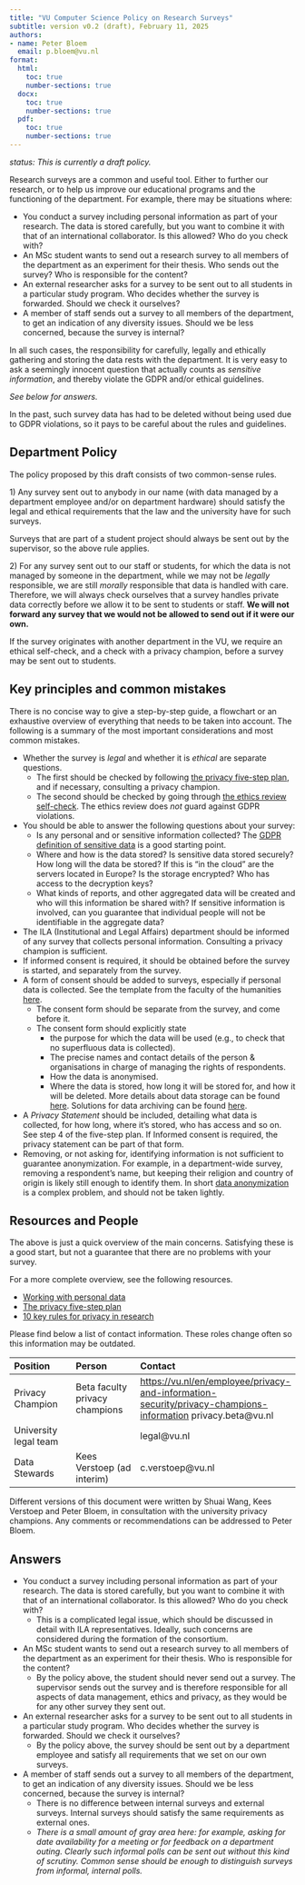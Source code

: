 ```yaml
---
title: "VU Computer Science Policy on Research Surveys"
subtitle: version v0.2 (draft), February 11, 2025
authors:
- name: Peter Bloem
  email: p.bloem@vu.nl
format:
  html:
    toc: true
    number-sections: true
  docx:
    toc: true
    number-sections: true
  pdf:
    toc: true
    number-sections: true
---
```


*status: This is currently a draft policy.*  
   
Research surveys are a common and useful tool. Either to further our research, or to help us improve our educational programs and the functioning of the department. For example, there may be situations where:

* You conduct a survey including personal information as part of your research. The data is stored carefully, but you want to combine it with that of an international collaborator. Is this allowed? Who do you check with?  
* An MSc student wants to send out a research survey to all members of the department as an experiment for their thesis. Who sends out the survey? Who is responsible for the content?  
* An external researcher asks for a survey to be sent out to all students in a particular study program. Who decides whether the survey is forwarded. Should we check it ourselves?  
* A member of staff sends out a survey to all members of the department, to get an indication of any diversity issues. Should we be less concerned, because the survey is internal?


In all such cases, the responsibility for carefully, legally and ethically gathering and storing the data rests with the department. It is very easy to ask a seemingly innocent question that actually counts as *sensitive information*, and thereby violate the GDPR and/or ethical guidelines. 

*See below for answers.*

In the past, such survey data has had to be deleted without being used due to GDPR violations, so it pays to be careful about the rules and guidelines.

## Department Policy

The policy proposed by this draft consists of two common-sense rules.

1\) Any survey sent out to anybody in our name (with data managed by a department employee and/or on department hardware) should satisfy the legal and ethical requirements that the law and the university have for such surveys. 

Surveys that are part of a student project should always be sent out by the supervisor, so the above rule applies.

2\) For any survey sent out to our staff or students, for which the data is not managed by someone in the department, while we may not be *legally* responsible, we are still *morally* responsible that data is handled with care. Therefore, we will always check ourselves that a survey handles private data correctly before we allow it to be sent to students or staff. **We will not forward any survey that we would not be allowed to send out if it were our own.**

If the survey originates with another department in the VU, we require an ethical self-check, and a check with a privacy champion, before a survey may be sent out to students.

## Key principles and common mistakes

There is no concise way to give a step-by-step guide, a flowchart or an exhaustive overview of everything that needs to be taken into account. The following is a summary of the most important considerations and most common mistakes.

* Whether the survey is *legal* and whether it is *ethical* are separate questions.  
  * The first should be checked by following [the privacy five-step plan](https://assets-us-01.kc-usercontent.com/d8b6f1f5-816c-005b-1dc1-e363dd7ce9a5/ad3de0e7-b935-471a-8d31-51c06ba47c88/Privacy%20five-step%20plan.pdf), and if necessary, consulting a privacy champion.  
  * The second should be checked by going through [the ethics review self-check](https://vu.nl/en/about-vu/faculties/faculty-of-science/more-about/research-ethics-review-committee-beta). The ethics review does *not* guard against GDPR violations.  
* You should be able to answer the following questions about your survey:  
  * Is any personal and or sensitive information collected? The [GDPR definition of sensitive data](https://commission.europa.eu/law/law-topic/data-protection/rules-business-and-organisations/legal-grounds-processing-data/sensitive-data/what-personal-data-considered-sensitive_en) is a good starting point.  
  * Where and how is the data stored? Is sensitive data stored securely? How long will the data be stored? If this is "in the cloud" are the servers located in Europe? Is the storage encrypted? Who has access to the decryption keys?  
  * What kinds of reports, and other aggregated data will be created and who will this information be shared with? If sensitive information is involved, can you guarantee that individual people will not be identifiable in the aggregate data?  
* The ILA (Institutional and Legal Affairs) department should be informed of any survey that collects personal information. Consulting a privacy champion is sufficient.    
* If informed consent is required, it should be obtained before the survey is started, and separately from the survey.  
* A form of consent should be added to surveys, especially if personal data is collected. See the template from the faculty of the humanities [here](https://assets.vu.nl/d8b6f1f5-816c-005b-1dc1-e363dd7ce9a5/184461f5-eab6-4f51-9daa-c223fe552f7f/Template_Informed%20Consent%20\(ENG\).docx).  
  * The consent form should be separate from the survey, and come before it.    
  * The consent form should explicitly state  
    * the purpose for which the data will be used (e.g., to check that no superfluous data is collected).  
    * The precise names and contact details of the person & organisations in charge of managing the rights of respondents.  
    * How the data is anonymised.  
    * Where the data is stored, how long it will be stored for, and how it will be deleted. More details about data storage can be found [here](https://docs.google.com/document/d/10mDEtwxGgHGhA5OzsD6BrCQkfEJ356z63qTVVHC_kWs/edit?usp=sharing). Solutions for data archiving can be found [here](https://libguides.vu.nl/rdm/selecting-archive).  
* A *Privacy Statement* should be included, detailing what data is collected, for how long, where it's stored, who has access and so on. See step 4 of the five-step plan. If Informed consent is required, the privacy statement can be part of that form.  
* Removing, or not asking for, identifying information is not sufficient to guarantee anonymization. For example, in a department-wide survey, removing a respondent's name, but keeping their religion and country of origin is likely still enough to identify them. In short [data anonymization](https://en.wikipedia.org/wiki/Data_re-identification) is a complex problem, and should not be taken lightly.

## Resources and People

The above is just a quick overview of the main concerns. Satisfying these is a good start, but not a guarantee that there are no problems with your survey. 

For a more complete overview, see the following resources.

* [Working with personal data](https://vu.nl/en/employee/privacy-and-information-security/working-with-personal-data)  
* [The privacy five-step plan](https://assets-us-01.kc-usercontent.com/d8b6f1f5-816c-005b-1dc1-e363dd7ce9a5/ad3de0e7-b935-471a-8d31-51c06ba47c88/Privacy%20five-step%20plan.pdf)  
* [10 key rules for privacy in research](https://assets-us-01.kc-usercontent.com/d8b6f1f5-816c-005b-1dc1-e363dd7ce9a5/b55f1a58-e848-4b92-8a74-b62c646d6590/10%20key%20Privacy%20rules%20in%20scientific%20research.pdf)

Please find below a list of contact information. These roles change often so this information may be outdated.

| Position | Person | Contact |
| :---- | :---- | :---- |
| Privacy Champion  | Beta faculty privacy champions | [https://vu.nl/en/employee/privacy-and-information-security/privacy-champions-information](https://vu.nl/en/employee/privacy-and-information-security/privacy-champions-information) privacy.beta@vu.nl |
| University legal team |  | legal@vu.nl |
| Data Stewards | Kees Verstoep (ad interim) | c.verstoep@vu.nl |

Different versions of this document were written by Shuai Wang, Kees Verstoep and Peter Bloem, in consultation with the university privacy champions. Any comments or recommendations can be addressed to Peter Bloem.

## Answers

* You conduct a survey including personal information as part of your research. The data is stored carefully, but you want to combine it with that of an international collaborator. Is this allowed? Who do you check with?  
  * This is a complicated legal  issue, which should be discussed in detail with ILA representatives. Ideally, such concerns are considered during the formation of the consortium.   
* An MSc student wants to send out a research survey to all members of the department as an experiment for their thesis. Who is responsible for the content?  
  * By the policy above, the student should never send out a survey. The supervisor sends out the survey and is therefore responsible for all aspects of data management, ethics and privacy, as they would be for any other survey they sent out.  
* An external researcher asks for a survey to be sent out to all students in a particular study program. Who decides whether the survey is forwarded. Should we check it ourselves?  
  * By the policy above, the survey should be sent out by a department employee and satisfy all requirements that we set on our own surveys.  
* A member of staff sends out a survey to all members of the department, to get an indication of any diversity issues. Should we be less concerned, because the survey is internal?  
  * There is no difference between internal surveys and external surveys. Internal surveys should satisfy the same requirements as external ones.   
  * *There is a small amount of gray area here: for example, asking for date availability for a meeting or for feedback on a department outing. Clearly such informal polls can be sent out without this kind of scrutiny. Common sense should be enough to distinguish surveys from informal, internal polls.*
